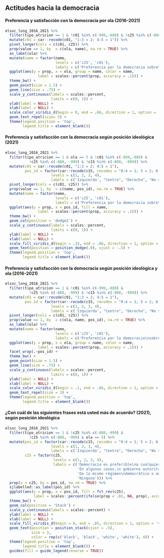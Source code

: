 
## Actitudes hacia la democracia

#### Preferencia y satisfacción con la democracia por ola (2016-2021)

```r

elsoc_long_2016_2021 %>%
  filter(tipo_atricion == 1 & !c01 %in% c(-999,-888) & !c25 %in% c(-888, -999)) %>%
  mutate(c01 = car::recode(c01, "1:3 = 2; 4:5 = 1")) %>% 
  pivot_longer(cols = c(c01, c25)) %>% 
  prop(value == 1, by  = c(ola, name), na.rm = TRUE) %>% 
  as_label(ola) %>% 
  mutate(name = factor(name,
                       levels = c('c25', 'c01'),
                       labels = c('Preferencia por la democracia sobre\ncualquier otra forma de gobierno', 'Satisfacción con la democracia'))) %>% 
  ggplot(aes(y = prop, x = ola, group = name, color = name,
               label = scales::percent(prop, accuracy = .1))) +
  theme_bw() + 
  geom_point(size = 1.5) +
  geom_line(size = .75) + 
  scale_y_continuous(labels = scales::percent,
                     limits = c(0, 1)) +
  ylab(label = NULL) +
  xlab(label = NULL) +
  scale_color_viridis_d(begin = 0, end = .66, direction = 1, option = 'viridis') +
  geom_text_repel(size= 3) +
  theme(legend.position = 'top',   
        legend.title = element_blank())

```

#### Preferencia y satisfacción con la democracia según posición ideológica (2021)

```r

elsoc_long_2016_2021 %>%
  filter(tipo_atricion == 1 & ola == 5 & !c01 %in% c(-999,-888) & 
           !c25 %in% c(-888, -999) & !c15 %in% c(-888, -999)) %>%
  mutate(c01 = car::recode(c01, "1:3 = 2; 4:5 = 1"),
         pos_id = factor(car::recode(c15, recodes = "0:4 = 1; 5 = 2; 6:10 = 3; 11:12 = 4"),
                     levels = c(1, 2, 3, 4),
                     labels = c('Izquierda', "Centro", "Derecha", "No se identifica"))) %>% 
  pivot_longer(cols = c(c01, c25)) %>% 
  prop(value == 1, by  = c(name, pos_id), na.rm = TRUE) %>% 
  mutate(name = factor(name,
                       levels = c('c25', 'c01'),
                       labels = c('Preferencia por la democracia sobre\ncualquier otra forma de gobierno', 'Satisfacción con la democracia'))) %>% 
  ggplot(aes(y = prop, x = pos_id, fill = name,
               label = scales::percent(prop, accuracy = .1))) +
  theme_bw() + 
  geom_col(position = 'dodge2') + 
  scale_y_continuous(labels = scales::percent,
                     limits = c(0, 1)) +
  ylab(label = NULL) +
  xlab(label = NULL) +
  scale_fill_viridis_d(begin = .33, end = .66, direction = 1, option = 'viridis') +
  geom_text(position = position_dodge(.9), vjust = -.5) + 
  theme(legend.position = 'top',   
        legend.title = element_blank())

```


#### Preferencia y satisfacción con la democracia según posición ideológica y ola (2016-2021)

```r

elsoc_long_2016_2021 %>%
  filter(tipo_atricion == 1 & !c01 %in% c(-999,-888) & 
           !c25 %in% c(-888, -999) & !c15 %in% c(-888, -999)) %>%
  mutate(c01 = car::recode(c01, "1:3 = 2; 4:5 = 1"),
         pos_id = factor(car::recode(c15, recodes = "0:4 = 1; 5 = 2; 6:10 = 3; 11:12 = 4"),
                     levels = c(1, 2, 3, 4),
                     labels = c('Izquierda', "Centro", "Derecha", "No se identifica"))) %>% 
  pivot_longer(cols = c(c01, c25)) %>% 
  prop(value == 1, by  = c(ola, name, pos_id), na.rm = TRUE) %>% 
  as_label(ola) %>% 
  mutate(name = factor(name,
                       levels = c('c25', 'c01'),
                       labels = c('Preferencia por la democracia\nsobre cualquier otra forma de gobierno', 'Satisfacción con la democracia'))) %>% 
  ggplot(aes(y = prop, x = ola, group = name, color = name,
               label = scales::percent(prop, accuracy = .1))) +
  facet_wrap(.~pos_id) +
  theme_bw() + 
  geom_point(size = 1.5) + 
  geom_line(size = .75) +
  scale_y_continuous(labels = scales::percent,
                     limits = c(0, 1)) +
  ylab(label = NULL) +
  xlab(label = NULL) +
  scale_color_viridis_d(begin = .1, end = .66, direction = 1, option = 'viridis') +
  geom_text_repel(size = 3) +
  theme(legend.position = 'top',   
        legend.title = element_blank())

```


#### ¿Con cuál de las siguientes frases está usted más de acuerdo? (2021), según posición ideológica

<!-- ### 3.3. ¿Con cuál de las siguientes frases está usted más de acuerdo? (2019), según posición ideológica -->

```r
elsoc_long_2016_2021 %>%
  filter(tipo_atricion == 1 & !c25 %in% c(-888,-999) & 
           !c15 %in% c(-888, -999) & ola == 5) %>%
  mutate(pos_id = factor(car::recode(c15, recodes = "0:4 = 1; 5 = 2; 6:10 = 3; 11:12 = 4"),
                     levels = c(1, 2, 3, 4),
                     labels = c('Izquierda', "Centro", "Derecha", "No se identifica")),
         c25 = factor(c25, 
                      levels = c(1, 2, 3, 4),
                      labels = c('Democracia es preferible\na cualquier otra forma\nde gobierno', 
                                 'En algunos casos,\n gobierno autoritario puede\n ser preferible',
                                 'Da lo mismo régimen\ndemocrático o autoritario', 
                                 'Ninguna'))) %>%
  prop(x = c25, by = pos_id, na.rm = TRUE) %>% 
  sjlabelled::as_label(pos_id) %>% 
  ggplot(aes(y = prop, x = pos_id, fill = fct_rev(c25), 
             label = scales::percent(ifelse(prop < .01, NA, prop), accuracy = .1))) + 
  theme_bw() + 
  geom_col(position = 'Stack') +
  scale_y_continuous(labels = scales::percent) +
  ylab(label = NULL) +
  xlab(label = NULL) +
  scale_fill_viridis_d(begin = 0, end = .85, direction = 1, option = 'viridis') +
  geom_text(position = position_stack(vjust = .5),
            size = 3,
            color = rep(c('black', 'black', 'white', 'white'), 4)) + 
  theme(legend.position = 'top',
        legend.title = element_blank()) + 
  guides(fill = guide_legend(reverse = TRUE))

```





